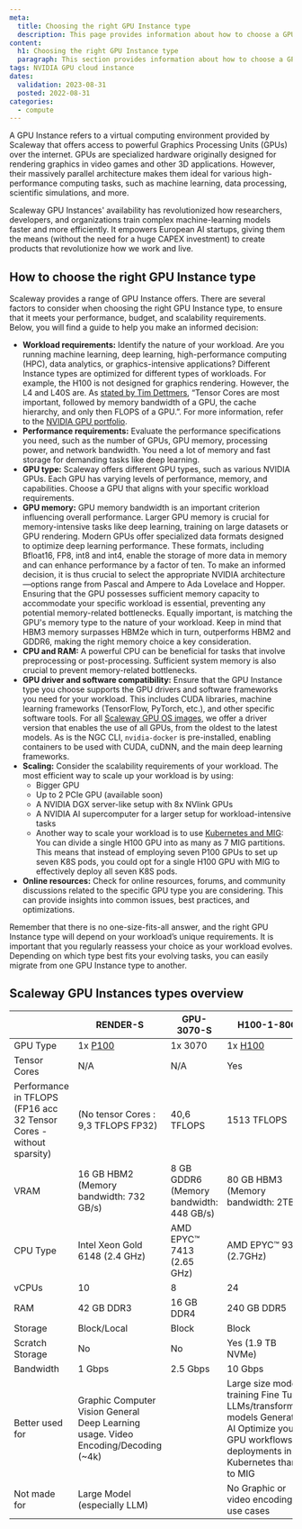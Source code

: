 ```yaml
---
meta:
  title: Choosing the right GPU Instance type
  description: This page provides information about how to choose a GPU Instance type
content:
  h1: Choosing the right GPU Instance type
  paragraph: This section provides information about how to choose a GPU Instance type
tags: NVIDIA GPU cloud instance
dates:
  validation: 2023-08-31
  posted: 2022-08-31
categories:
  - compute
---
```


A GPU Instance refers to a virtual computing environment provided by Scaleway that offers access to powerful Graphics Processing Units (GPUs) over the internet.
GPUs are specialized hardware originally designed for rendering graphics in video games and other 3D applications.
However, their massively parallel architecture makes them ideal for various high-performance computing tasks, such as machine learning, data processing, scientific simulations, and more.

Scaleway GPU Instances' availability has revolutionized how researchers, developers, and organizations train complex machine-learning models faster and more efficiently.
It empowers European AI startups, giving them the means (without the need for a huge CAPEX investment) to create products that revolutionize how we work and live.

## How to choose the right GPU Instance type

Scaleway provides a range of GPU Instance offers. There are several factors to consider when choosing the right GPU Instance type, to ensure that it meets your performance, budget, and scalability requirements.
Below, you will find a guide to help you make an informed decision:

* **Workload requirements:** Identify the nature of your workload. Are you running machine learning, deep learning, high-performance computing (HPC), data analytics, or graphics-intensive applications? Different Instance types are optimized for different types of workloads. For example, the H100 is not designed for graphics rendering. However, the L4 and L40S are. As [stated by Tim Dettmers](https://timdettmers.com/2023/01/30/which-gpu-for-deep-learning/),  “Tensor Cores are most important, followed by memory bandwidth of a GPU, the cache hierarchy, and only then FLOPS of a GPU.”. For more information, refer to the [NVIDIA GPU portfolio](https://www.nvidia.com/content/dam/en-zz/solutions/data-center/data-center-gpu-portfolio-line-card.pdf).
* **Performance requirements:** Evaluate the performance specifications you need, such as the number of GPUs, GPU memory, processing power, and network bandwidth. You need a lot of memory and fast storage for demanding tasks like deep learning.
* **GPU type:** Scaleway offers different GPU types, such as various NVIDIA GPUs. Each GPU has varying levels of performance, memory, and capabilities. Choose a GPU that aligns with your specific workload requirements.
* **GPU memory:** GPU memory bandwidth is an important criterion influencing overall performance. Larger GPU memory is crucial for memory-intensive tasks like deep learning, training on large datasets or GPU rendering. Modern GPUs offer specialized data formats designed to optimize deep learning performance. These formats, including Bfloat16, FP8, int8 and int4, enable the storage of more data in memory and can enhance performance by a factor of ten. To make an informed decision, it is thus crucial to select the appropriate NVIDIA architecture—options range from Pascal and Ampere to Ada Lovelace and Hopper. Ensuring that the GPU possesses sufficient memory capacity to accommodate your specific workload is essential, preventing any potential memory-related bottlenecks. Equally important, is matching the GPU's memory type to the nature of your workload. Keep in mind that HBM3 memory surpasses HBM2e which in turn, outperforms HBM2 and GDDR6, making the right memory choice a key consideration.
* **CPU and RAM:**  A powerful CPU can be beneficial for tasks that involve preprocessing or post-processing. Sufficient system memory is also crucial to prevent memory-related bottlenecks.
* **GPU driver and software compatibility:** Ensure that the GPU Instance type you choose supports the GPU drivers and software frameworks you need for your workload. This includes CUDA libraries, machine learning frameworks (TensorFlow, PyTorch, etc.), and other specific software tools. For all [Scaleway GPU OS images](/compute/gpu/reference-content/docker-images/), we offer a driver version that enables the use of all GPUs, from the oldest to the latest models. As is the NGC CLI, `nvidia-docker` is pre-installed, enabling containers to be used with CUDA, cuDNN, and the main deep learning frameworks.
* **Scaling:** Consider the scalability requirements of your workload. The most efficient way to scale up your workload is by using:
  * Bigger GPU
  * Up to 2 PCIe GPU (available soon)
  * A NVIDIA DGX server-like setup with 8x NVlink GPUs
  * A NVIDIA AI supercomputer for a larger setup for workload-intensive tasks
  * Another way to scale your workload is to use [Kubernetes and MIG](/compute/gpu/how-to/use-nvidia-mig-technology/): You can divide a single H100 GPU into as many as 7 MIG partitions. This means that instead of employing seven P100 GPUs to set up seven K8S pods, you could opt for a single H100 GPU with MIG to effectively deploy all seven K8S pods.
* **Online resources:** Check for online resources, forums, and community discussions related to the specific GPU type you are considering. This can provide insights into common issues, best practices, and optimizations.

Remember that there is no one-size-fits-all answer, and the right GPU Instance type will depend on your workload’s unique requirements. It is important that you regularly reassess your choice as your workload evolves. Depending on which type best fits your evolving tasks, you can easily migrate from one GPU Instance type to another.

## Scaleway GPU Instances types overview

|                                                                     | RENDER-S                                                                            | GPU-3070-S                              | H100-1-80G                                                                                                                                       | H100-2-80G                                                                                                                                       |
|---------------------------------------------------------------------|-------------------------------------------------------------------------------------|-----------------------------------------|--------------------------------------------------------------------------------------------------------------------------------------------------|--------------------------------------------------------------------------------------------------------------------------------------------------|
| GPU Type                                                            | 1x [P100](https://www.nvidia.com/en-us/data-center/tesla-p100/)                     | 1x 3070                                 | 1x [H100](https://resources.nvidia.com/en-us-tensor-core/nvidia-tensor-core-gpu-datasheet)                                                       | 2x [H100](https://resources.nvidia.com/en-us-tensor-core/nvidia-tensor-core-gpu-datasheet)                                                       |
| Tensor Cores                                                        | N/A                                                                                 | N/A                                     | Yes                                                                                                                                              | Yes                                                                                                                                              |
| Performance in TFLOPS (FP16 acc 32 Tensor Cores - without sparsity) | (No tensor Cores :  9,3 TFLOPS FP32)                                                | 40,6 TFLOPS                             | 1513 TFLOPS                                                                                                                                      | 2x 1513 TFLOPS                                                                                                                                   |
| VRAM                                                                | 16 GB HBM2 (Memory bandwidth: 732 GB/s)                                             | 8 GB GDDR6 (Memory bandwidth: 448 GB/s) | 80 GB HBM3 (Memory bandwidth: 2TB/s)                                                                                                             | 2x80 GB HBM3 (Memory bandwidth: 2TB/s)                                                                                                           |
| CPU Type                                                            | Intel Xeon Gold 6148 (2.4 GHz)                                                      | AMD EPYC™ 7413 (2.65 GHz)               | AMD EPYC™ 9334 (2.7GHz)                                                                                                                          | AMD EPYC™ 9334 (2.7GHz)                                                                                                                          |
| vCPUs                                                               | 10                                                                                  | 8                                       | 24                                                                                                                                               | 48                                                                                                                                               |
| RAM                                                                 | 42 GB DDR3                                                                          | 16 GB DDR4                              | 240 GB DDR5                                                                                                                                      | 480 GB DDR5                                                                                                                                      |
| Storage                                                             | Block/Local                                                                         | Block                                   | Block                                                                                                                                            | Block                                                                                                                                            |
| Scratch Storage                                                     | No                                                                                  | No                                      | Yes (1.9 TB NVMe)                                                                                                                                | Yes (3.8 TB NVMe)                                                                                                                                |
| Bandwidth                                                           | 1 Gbps                                                                              | 2.5 Gbps                                | 10 Gbps                                                                                                                                          | 20 Gbps                                                                                                                                          |
| Better used for                                                     |  Graphic Computer Vision General Deep Learning usage. Video Encoding/Decoding (~4k) |                                         | Large size model training Fine Tune LLMs/transformers models Generative AI Optimize your GPU workflows & deployments in Kubernetes thanks to MIG | Large size model training Fine Tune LLMs/transformers models Generative AI Optimize your GPU workflows & deployments in Kubernetes thanks to MIG |
| Not made for                                                        | Large Model (especially LLM)                                                        |                                         | No Graphic or video encoding  use cases                                                                                                          | No Graphicor video encoding  use cases                                                                                                           |